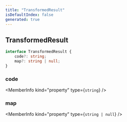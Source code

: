 ```yaml
---
title: "TransformedResult"
isDefaultIndex: false
generated: true
---
```



<!-- This file was generated from the CommandKit source. Do not modify. Instead, re-run the "docgen" script -->


## TransformedResult

<GenerationInfo sourceFile="packages/commandkit/src/plugins/CompilerPlugin.ts" sourceLine="15" packageName="commandkit" />



```ts title="Signature"
interface TransformedResult {
    code?: string;
    map?: string | null;
}
```

<div className="members-wrapper">

### code

<MemberInfo kind="property" type={`string`}   />


### map

<MemberInfo kind="property" type={`string | null`}   />




</div>
